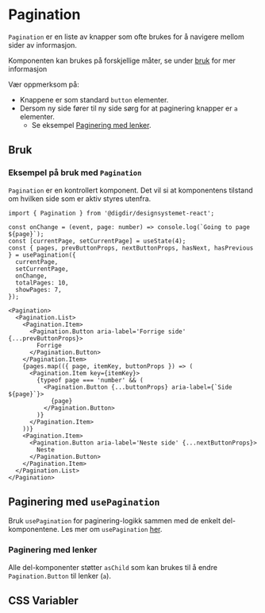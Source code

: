 
<Meta of={PaginationStories} />

# Pagination

`Pagination` er en liste av knapper som ofte brukes for å navigere mellom sider av informasjon.

Komponenten kan brukes på forskjellige måter, se under [bruk](#bruk) for mer informasjon

Vær oppmerksom på:

- Knappene er som standard `button` elementer.
- Dersom ny side fører til ny side sørg for at paginering knapper er `a` elementer.
  - Se eksempel [Paginering med lenker](#paginering-med-lenker).

<Primary />
<Controls of={PaginationStories.Preview} />

## Bruk

### Eksempel på bruk med `Pagination`

`Pagination` er en kontrollert komponent. Det vil si at komponentens tilstand om hvilken side som er aktiv styres utenfra.

```tsx
import { Pagination } from '@digdir/designsystemet-react';

const onChange = (event, page: number) => console.log(`Going to page ${page}`);
const [currentPage, setCurrentPage] = useState(4);
const { pages, prevButtonProps, nextButtonProps, hasNext, hasPrevious } = usePagination({
  currentPage,
  setCurrentPage,
  onChange,
  totalPages: 10,
  showPages: 7,
});

<Pagination>
  <Pagination.List>
    <Pagination.Item>
      <Pagination.Button aria-label='Forrige side' {...prevButtonProps}>
        Forrige
      </Pagination.Button>
    </Pagination.Item>
    {pages.map(({ page, itemKey, buttonProps }) => (
      <Pagination.Item key={itemKey}>
        {typeof page === 'number' && (
          <Pagination.Button {...buttonProps} aria-label={`Side ${page}`}>
            {page}
          </Pagination.Button>
        )}
      </Pagination.Item>
    ))}
    <Pagination.Item>
      <Pagination.Button aria-label='Neste side' {...nextButtonProps}>
        Neste
      </Pagination.Button>
    </Pagination.Item>
  </Pagination.List>
</Pagination>
```

## Paginering med `usePagination`

Bruk `usePagination` for paginering-logikk sammen med de enkelt del-komponentene.
Les mer om `usePagination` [her](/docs/utilities-usepagination--docs).


### Paginering med lenker

Alle del-komponenter støtter `asChild` som kan brukes til å endre `Pagination.Button` til lenker (`a`).

<Canvas of={PaginationStories.WithAnchor} />

## CSS Variabler

<CssVariables css={css} />
